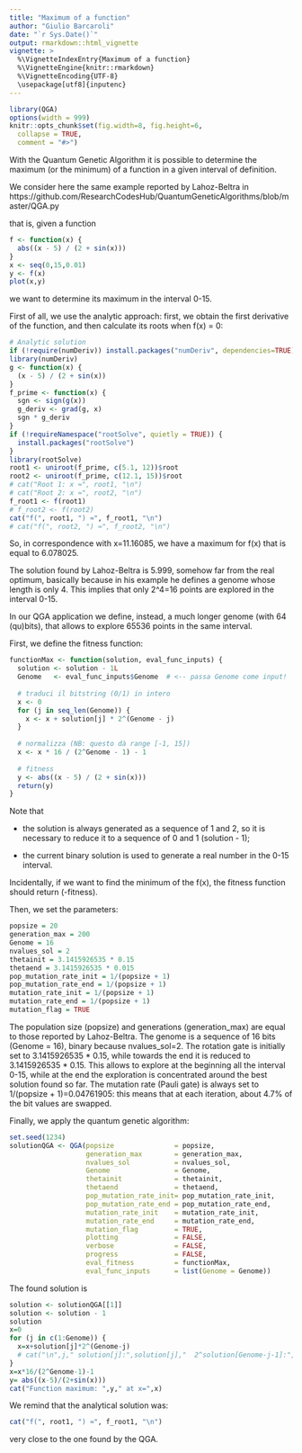 ```yaml
---
title: "Maximum of a function"
author: "Giulio Barcaroli"
date: "`r Sys.Date()`"
output: rmarkdown::html_vignette
vignette: >
  %\VignetteIndexEntry{Maximum of a function}
  %\VignetteEngine{knitr::rmarkdown}
  %\VignetteEncoding{UTF-8}
  \usepackage[utf8]{inputenc}
---
```


```r
library(QGA)
options(width = 999)
knitr::opts_chunk$set(fig.width=8, fig.height=6,
  collapse = TRUE,
  comment = "#>")
```

With the Quantum Genetic Algorithm it is possible to determine the maximum (or the minimum) of a function in a given interval of definition.

We consider here the same example reported by Lahoz-Beltra in 
https://github.com/ResearchCodesHub/QuantumGeneticAlgorithms/blob/master/QGA.py

that is, given a function 

```r
f <- function(x) {
  abs((x - 5) / (2 + sin(x)))
}
x <- seq(0,15,0.01)
y <- f(x)
plot(x,y)
```


we want to determine its maximum in the interval 0-15.

First of all, we use the analytic approach: first, we obtain the first derivative of the function, and then calculate its roots when f(x) = 0:

```r
# Analytic solution
if (!require(numDeriv)) install.packages("numDeriv", dependencies=TRUE)
library(numDeriv)
g <- function(x) {
  (x - 5) / (2 + sin(x))
}
f_prime <- function(x) {
  sgn <- sign(g(x))
  g_deriv <- grad(g, x)
  sgn * g_deriv
}
if (!requireNamespace("rootSolve", quietly = TRUE)) {
  install.packages("rootSolve")
}
library(rootSolve)
root1 <- uniroot(f_prime, c(5.1, 12))$root
root2 <- uniroot(f_prime, c(12.1, 15))$root
# cat("Root 1: x ≈", root1, "\n")
# cat("Root 2: x ≈", root2, "\n")
f_root1 <- f(root1)
# f_root2 <- f(root2)
cat("f(", root1, ") ≈", f_root1, "\n")
# cat("f(", root2, ") ≈", f_root2, "\n")
```

So, in correspondence with x=11.16085, we have a maximum for f(x) that is equal to 6.078025.

The solution found by Lahoz-Beltra is 5.999, somehow far from the real optimum, basically because in his example he defines a genome whose length is only 4. This implies that only 2^4=16 points are explored in the interval 0-15.

In our QGA application we define, instead, a much longer genome (with 64 (qu)bits), that allows to explore 65536 points in the same interval.

First, we define the fitness function:

```r
functionMax <- function(solution, eval_func_inputs) {
  solution <- solution - 1L
  Genome   <- eval_func_inputs$Genome  # <-- passa Genome come input!
  
  # traduci il bitstring (0/1) in intero
  x <- 0
  for (j in seq_len(Genome)) {
    x <- x + solution[j] * 2^(Genome - j)
  }
  
  # normalizza (NB: questo dà range [-1, 15])
  x <- x * 16 / (2^Genome - 1) - 1
  
  # fitness
  y <- abs((x - 5) / (2 + sin(x)))
  return(y)
}

```

Note that

- the solution is always generated as a sequence of 1 and 2, so it is necessary to reduce it to a sequence of 0 and 1 (solution - 1);

- the current binary solution is used to generate a real number in the 0-15 interval.

Incidentally, if we want to find the minimum of the f(x), the fitness function should return (-fitness).

Then, we set the parameters:

```r
popsize = 20
generation_max = 200
Genome = 16
nvalues_sol = 2
thetainit = 3.1415926535 * 0.15
thetaend = 3.1415926535 * 0.015
pop_mutation_rate_init = 1/(popsize + 1)
pop_mutation_rate_end = 1/(popsize + 1)
mutation_rate_init = 1/(popsize + 1)
mutation_rate_end = 1/(popsize + 1)
mutation_flag = TRUE
```

The population size (popsize) and generations (generation_max) are equal to those reported by Lahoz-Beltra. The genome is a sequence of 16 bits (Genome = 16), binary because nvalues_sol=2.
The rotation gate is initially set to 3.1415926535 * 0.15, while towards the end it is reduced to 3.1415926535 * 0.15. This allows to explore at the beginning all the interval 0-15, while at the end the exploration is concentrated around the best solution found so far.
The mutation rate (Pauli gate) is always set to 1/(popsize + 1)=0.04761905: this means that at each iteration, about 4.7% of the bit values are swapped.

Finally, we apply the quantum genetic algorithm:

```r
set.seed(1234)
solutionQGA <- QGA(popsize               = popsize,
                   generation_max        = generation_max,
                   nvalues_sol           = nvalues_sol,
                   Genome                = Genome,
                   thetainit             = thetainit,
                   thetaend              = thetaend,
                   pop_mutation_rate_init= pop_mutation_rate_init,
                   pop_mutation_rate_end = pop_mutation_rate_end,
                   mutation_rate_init    = mutation_rate_init,
                   mutation_rate_end     = mutation_rate_end,
                   mutation_flag         = TRUE,
                   plotting              = FALSE,
                   verbose               = FALSE,
                   progress              = FALSE,
                   eval_fitness          = functionMax,
                   eval_func_inputs      = list(Genome = Genome))
```
The found solution is

```r
solution <- solutionQGA[[1]]
solution <- solution - 1
solution
x=0
for (j in c(1:Genome)) {
  x=x+solution[j]*2^(Genome-j)
  # cat("\n",j," solution[j]:",solution[j],"  2^solution[Genome-j-1]:",2^(Genome-j))
}
x=x*16/(2^Genome-1)-1
y= abs((x-5)/(2+sin(x)))
cat("Function maximum: ",y," at x=",x)
```
We remind that the analytical solution was:

```r
cat("f(", root1, ") ≈", f_root1, "\n")
```
very close to the one found by the QGA. 



